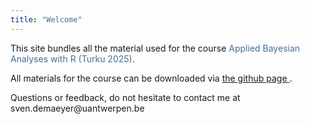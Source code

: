 ```yaml
---
title: "Welcome"
---
```


This site bundles all the material used for the course [Applied Bayesian Analyses with R (Turku 2025)]{style="color: #447099"}.

All materials for the course can be downloaded via <a href="https://github.com/Sdemaeyer2/ABAR_TURKU_2025" target="_blank">the github page </a>. 

Questions or feedback, do not hesitate to contact me at
sven.demaeyer@uantwerpen.be